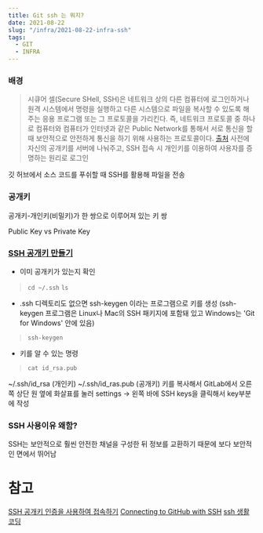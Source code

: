 ```yaml
---
title: Git ssh 는 뭐지?
date: 2021-08-22
slug: "/infra/2021-08-22-infra-ssh"
tags:
  - GIT
  - INFRA
---
```


### 배경
> 시큐어 셀(Secure SHell, SSH)은 네트워크 상의 다른 컴퓨터에 로그인하거나 원격 시스템에서 명령을 실행하고 다른 시스템으로 파일을 복사할 수 있도록 해주는 응용 프로그램 또는 그 프로토콜을 가리킨다.
> 즉, 네트워크 프로토콜 중 하나로 컴퓨터와 컴퓨터가 인터넷과 같은 Public Network를 통해서 서로 통신을 할 때 보안적으로 안전하게 통신을 하기 위해 사용하는 프로토콜이다. [출처](https://hanamon.kr/%EB%84%A4%ED%8A%B8%EC%9B%8C%ED%81%AC-ssh%EB%9E%80/)
> 사전에 자신의 공개키를 서버에 나눠주고, SSH 접속 시 개인키를 이용하여 사용자를 증명하는 원리로 로그인

깃 허브에서 소스 코드를 푸쉬할 때 SSH를 활용해 파일을 전송

###  공개키
공개키-개인키(비밀키)가 한 쌍으로 이루어져 있는 키 쌍

Public Key vs Private Key

### [SSH 공개키 만들기](https://git-scm.com/book/ko/v2/Git-%EC%84%9C%EB%B2%84-SSH-%EA%B3%B5%EA%B0%9C%ED%82%A4-%EB%A7%8C%EB%93%A4%EA%B8%B0)

- 이미 공개키가 있는지 확인
> `cd ~/.ssh`
> `ls`

-  .ssh 디렉토리도 없으면 ssh-keygen 이라는 프로그램으로 키를 생성
(ssh-keygen 프로그램은 Linux나 Mac의 SSH 패키지에 포함돼 있고 Windows는 'Git for Windows' 안에 있음)
> `ssh-keygen`

-  키를 알 수 있는 명령
> `cat id_rsa.pub`

~/.ssh/id_rsa (개인키)
~/.ssh/id_ras.pub (공개키)
키를 복사해서 GitLab에서 오른쪽 상단 원 옆에 화살표를 눌러 settings -> 왼쪽 바에 SSH keys을 클릭해서 key부분에 작성

###  SSH 사용이유 왜함?
SSH는 보안적으로 훨씬 안전한 채널을 구성한 뒤 정보를 교환하기 때문에 보다 보안적인 면에서 뛰어남



# 참고
[SSH 공개키 인증을 사용하여 접속하기](https://velog.io/@lehdqlsl/SSH-%EA%B3%B5%EA%B0%9C%ED%82%A4-%EC%95%94%ED%98%B8%ED%99%94-%EB%B0%A9%EC%8B%9D-%EC%A0%91%EC%86%8D-%EC%9B%90%EB%A6%AC-i7rrv4de)
[Connecting to GitHub with SSH](https://docs.github.com/en/authentication/connecting-to-github-with-ssh)
[ssh 생활코딩](https://opentutorials.org/course/2598/14447)

